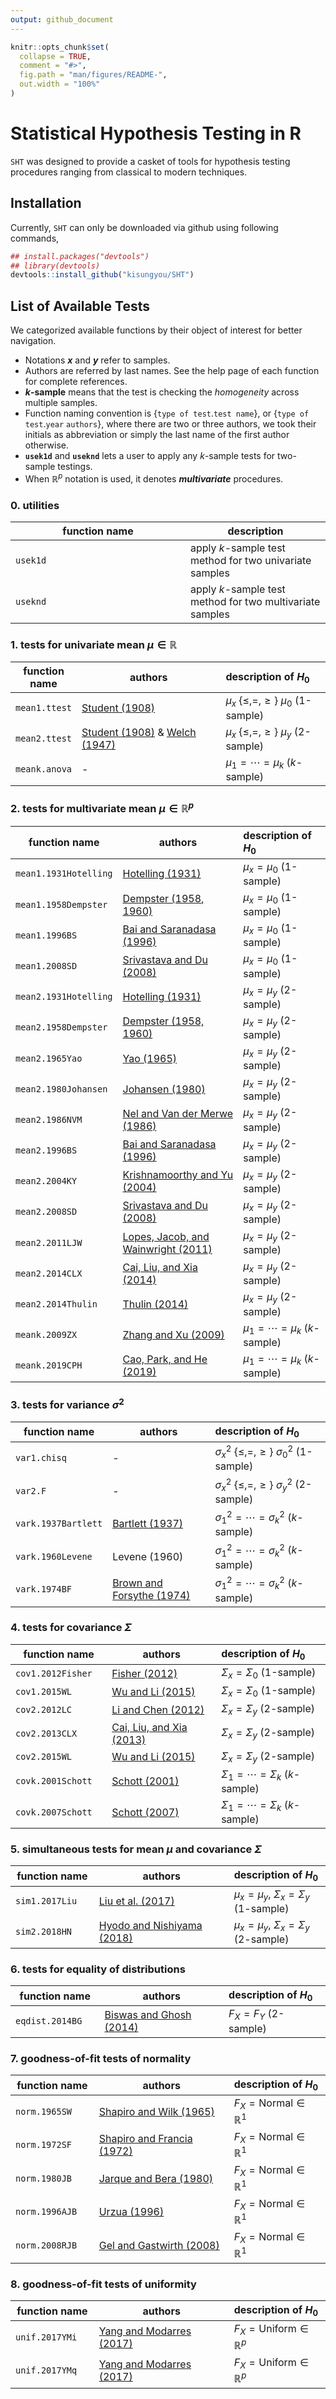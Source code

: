 ```yaml
---
output: github_document
---
```


<!-- README.md is generated from README.Rmd. Please edit that file -->

```r
knitr::opts_chunk$set(
  collapse = TRUE,
  comment = "#>",
  fig.path = "man/figures/README-",
  out.width = "100%"
)
```
# Statistical Hypothesis Testing in R

`SHT` was designed to provide a casket of tools for hypothesis testing procedures ranging from classical to modern techniques.

## Installation

Currently, `SHT` can only be downloaded via github using following commands,
```r
## install.packages("devtools")
## library(devtools)
devtools::install_github("kisungyou/SHT")
```

## List of Available Tests
We categorized available functions by their object of interest for better navigation.

* Notations **$x$** and **$y$** refer to samples. 
* Authors are referred by last names. See the help page of each function for complete references. 
* **$k$-sample** means that the test is checking the _homogeneity_ across multiple samples.
* Function naming convention is {`type of test`.`test name`}, or {`type of test`.`year` `authors`}, where there are two or three authors, we took their initials as abbreviation or simply the last name of the first author otherwise.
* **`usek1d`** and **`useknd`** lets a user to apply any $k$-sample tests for two-sample testings.
* When $\mathbb{R}^p$ notation is used, it denotes **_multivariate_** procedures.

### 0. utilities 
| function name | description |
|---------------| ------------|
| `usek1d`      | apply $k$-sample test method for two univariate samples |
| `useknd`      | apply $k$-sample test method for two multivariate samples |

### 1. tests for univariate mean $\mu \in \mathbb{R}$
| function name | authors| description of $H_0$ |
|-------|------------------------|:----------------|
| `mean1.ttest` | [Student (1908)][1] | $\mu_x ~\{\leq, =, \geq\}~ \mu_0$ (1-sample) |
| `mean2.ttest` | [Student (1908)][1] & [Welch (1947)][2] | $\mu_x ~\{\leq, =, \geq\}~ \mu_y$ (2-sample) |
| `meank.anova` |               -                 | $\mu_1 = \cdots = \mu_k$ ($k$-sample) |

### 2. tests for multivariate mean $\mu \in \mathbb{R}^p$
| function name | authors | description of $H_0$|
|---------------|------------------------|:----------------|
| `mean1.1931Hotelling` | [Hotelling (1931)][3]       | $\mu_x = \mu_0$ (1-sample) |
| `mean1.1958Dempster`  | [Dempster (1958, 1960)][4]  | $\mu_x = \mu_0$ (1-sample) |
| `mean1.1996BS`       | [Bai and Saranadasa (1996)][5] | $\mu_x = \mu_0$ (1-sample) |
| `mean1.2008SD`| [Srivastava and Du (2008)][6]  | $\mu_x = \mu_0$ (1-sample) |
| `mean2.1931Hotelling` | [Hotelling (1931)][3]       | $\mu_x = \mu_y$ (2-sample) |
| `mean2.1958Dempster`  | [Dempster (1958, 1960)][4]  | $\mu_x = \mu_y$ (2-sample) |
| `mean2.1965Yao`  | [Yao (1965)][7]  | $\mu_x = \mu_y$ (2-sample) |
| `mean2.1980Johansen`  | [Johansen (1980)][8]  | $\mu_x = \mu_y$ (2-sample) |
| `mean2.1986NVM` | [Nel and Van der Merwe (1986)][12] | $\mu_x = \mu_y$ (2-sample) |
| `mean2.1996BS`       | [Bai and Saranadasa (1996)][5] | $\mu_x = \mu_y$ (2-sample) |
| `mean2.2004KY`  | [Krishnamoorthy and Yu (2004)][9] | $\mu_x = \mu_y$ (2-sample) |
| `mean2.2008SD`| [Srivastava and Du (2008)][6]  | $\mu_x = \mu_y$ (2-sample) |
| `mean2.2011LJW`| [Lopes, Jacob, and Wainwright (2011)][13] | $\mu_x = \mu_y$ (2-sample) |
| `mean2.2014CLX` | [Cai, Liu, and Xia (2014)][14] | $\mu_x = \mu_y$ (2-sample) |
| `mean2.2014Thulin` | [Thulin (2014)][15] | $\mu_x = \mu_y$ (2-sample) |
| `meank.2009ZX` | [Zhang and Xu (2009)][16] | $\mu_1 = \cdots = \mu_k$ ($k$-sample) |
| `meank.2019CPH` | [Cao, Park, and He (2019)][11] | $\mu_1 = \cdots = \mu_k$ ($k$-sample) |



### 3. tests for variance $\sigma^2$
| function name | authors | description of $H_0$|
|---------------|------------------|:-------------------|
| `var1.chisq` | -        | $\sigma_x^2 ~\{\leq, =, \geq\}~ \sigma_0^2$ (1-sample) |
| `var2.F`     | -        | $\sigma_x^2 ~\{\leq, =, \geq\}~ \sigma_y^2$ (2-sample) |
| `vark.1937Bartlett` | [Bartlett (1937)][18] | $\sigma_1^2 = \cdots = \sigma_k^2$ ($k$-sample) |
| `vark.1960Levene`   | Levene (1960)   | $\sigma_1^2 = \cdots = \sigma_k^2$ ($k$-sample) |
| `vark.1974BF`    | [Brown and Forsythe (1974)][19] | $\sigma_1^2 = \cdots = \sigma_k^2$ ($k$-sample) |

### 4. tests for covariance $\Sigma$
| function name | authors | description of $H_0$|
|---------------|-----------------|:----------------|
| `cov1.2012Fisher`| [Fisher (2012)][30] | $\Sigma_x = \Sigma_0$ (1-sample) |
| `cov1.2015WL`    | [Wu and Li (2015)][31] | $\Sigma_x = \Sigma_0$ (1-sample) |
| `cov2.2012LC`    | [Li and Chen (2012)][10] | $\Sigma_x = \Sigma_y$ (2-sample) |
| `cov2.2013CLX`    | [Cai, Liu, and Xia (2013)][20] | $\Sigma_x = \Sigma_y$ (2-sample) |
| `cov2.2015WL`    | [Wu and Li (2015)][31] | $\Sigma_x = \Sigma_y$ (2-sample) |
| `covk.2001Schott`    | [Schott (2001)][21] | $\Sigma_1 = \cdots = \Sigma_k$ ($k$-sample) |
| `covk.2007Schott`    | [Schott (2007)][22] | $\Sigma_1 = \cdots = \Sigma_k$ ($k$-sample) |



### 5. simultaneous tests for mean $\mu$ and covariance $\Sigma$
| function name | authors | description of $H_0$|
|---------------|------------------------|:----------------|
| `sim1.2017Liu` | [Liu et al. (2017)][28] | $\mu_x = \mu_y,~\Sigma_x = \Sigma_y$ (1-sample) |
| `sim2.2018HN`  | [Hyodo and Nishiyama (2018)][29] | $\mu_x = \mu_y,~\Sigma_x = \Sigma_y$ (2-sample) |

### 6. tests for equality of distributions
| function name | authors | description of $H_0$|
|---------------|---------------------|:----------------|
| `eqdist.2014BG` | [Biswas and Ghosh (2014)][17] | $F_X = F_Y$ (2-sample) |

### 7. goodness-of-fit tests of normality
| function name | authors | description of $H_0$|
|---------------|------------------------|:----------------|
| `norm.1965SW` | [Shapiro and Wilk (1965)][23] | $F_X = \textrm{Normal} \in \mathbb{R}^1$|
| `norm.1972SF` | [Shapiro and Francia (1972)][26] | $F_X = \textrm{Normal} \in \mathbb{R}^1$|
| `norm.1980JB` | [Jarque and Bera (1980)][27] | $F_X = \textrm{Normal} \in \mathbb{R}^1$|
| `norm.1996AJB`| [Urzua (1996)][25] | $F_X = \textrm{Normal} \in \mathbb{R}^1$|
| `norm.2008RJB`| [Gel and Gastwirth (2008)][24] | $F_X = \textrm{Normal} \in \mathbb{R}^1$|

### 8. goodness-of-fit tests of uniformity
| function name | authors | description of $H_0$|
|---------------|------------------------|:----------------|
| `unif.2017YMi` | [Yang and Modarres (2017)][32] | $F_X = \textrm{Uniform} \in \mathbb{R}^p$ |
| `unif.2017YMq` | [Yang and Modarres (2017)][32] | $F_X = \textrm{Uniform} \in \mathbb{R}^p$ |

<!---
your comment goes here
and here
| `cov1.mxPBF`  | - | $\Sigma_x = \Sigma_0$ (1-sample) |
| `cov2.mxPBF`    | - | $\Sigma_x = \Sigma_y$ (2-sample) |
| `mean2.mxPBF` | - | $\mu_x = \mu_y$ (2-sample) |
-->

[32]: https://doi.org/10.1007/s00362-015-0715-x
[31]: https://arxiv.org/abs/1511.01611
[30]: https://doi.org/10.1016/j.jspi.2011.07.019
[28]: https://doi.org/10.1016/j.jspi.2017.03.009
[29]: https://doi.org/10.1007/s11749-017-0567-x
[23]: https://doi.org/10.1093/biomet/52.3-4.591
[24]: https://doi.org/10.1016/j.econlet.2007.05.022
[25]: https://doi.org/10.1016/S0165-1765(96)00923-8
[26]: https://doi.org/10.1080/01621459.1972.10481232
[27]: https://doi.org/10.1016/0165-1765(80)90024-5
[17]: https://doi.org/10.1016/j.jmva.2013.09.004
[10]: https://projecteuclid.org/euclid.aos/1338515142
[20]: https://doi.org/10.1080/01621459.2012.758041
[21]: https://doi.org/10.1016/j.csda.2007.03.004
[22]: https://doi.org/10.1016/j.csda.2007.03.004
[3]: https://projecteuclid.org/euclid.aoms/1177732979
[4]: https://projecteuclid.org/euclid.aoms/1177706437
[5]: http://www3.stat.sinica.edu.tw/statistica/j6n2/j6n21/j6n21.htm
[6]: https://doi.org/10.1016/j.jmva.2006.11.002
[7]: https://www.jstor.org/stable/2333819 
[8]: https://doi.org/10.1093/biomet/67.1.85
[9]: https://doi.org/10.1016/j.spl.2003.10.012
[11]: https://doi.org/10.1016/j.jspi.2018.12.002
[12]: https://doi.org/10.1080/03610928608829342
[13]: https://papers.nips.cc/paper/4260-a-more-powerful-two-sample-test-in-high-dimensions-using-random-projection
[14]: https://doi.org/10.1111/rssb.12034
[15]: https://doi.org/10.1016/j.csda.2013.12.003
[16]: https://doi.org/10.1007/s11425-009-0091-x
[1]: https://www.jstor.org/stable/2331554
[2]: https://doi.org/10.1093/biomet/34.1-2.28
[18]: https://doi.org/10.1098/rspa.1937.0109
[19]: https://www.jstor.org/stable/2285659 